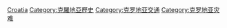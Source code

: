 [[Category:各國航空事故|Croatia]]
[[Category:克羅地亞歷史|Category:克羅地亞歷史]]
[[Category:克罗地亚交通|Category:克罗地亚交通]]
[[Category:克罗地亚灾难|Category:克罗地亚灾难]]